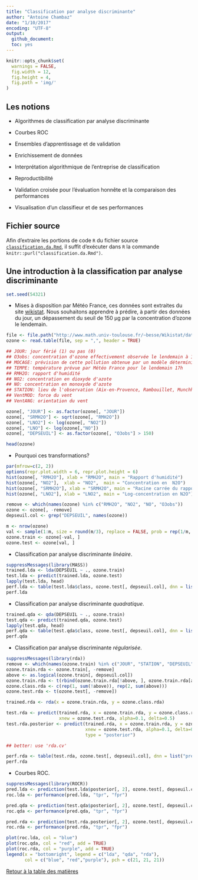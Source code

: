 ```yaml
---
title: "Classification par analyse discriminante"
author: "Antoine Chambaz"
date: "1/10/2017"
encoding: "UTF-8"
output:
  github_document:
  toc: yes
---
```


```r
knitr::opts_chunk$set(
  warnings = FALSE,
  fig.width = 12, 
  fig.height = 4, 
  fig.path = 'img/'
)
```


## Les notions

* Algorithmes de classification par analyse discriminante

* Courbes ROC

* Ensembles d'apprentissage et de validation

* Enrichissement de données

* Interprétation algorithmique de l'entreprise de classification

* Reproductibilité

* Validation  croisée  pour  l'évaluation   honnête  et  la  comparaison  des
  performances

* Visualisation d'un classifieur et de ses performances

## Fichier source

Afin   d'extraire   les    portions   de   code   `R`    du   fichier   source
[`classification.da.Rmd`](https://github.com/achambaz/laviemodedemploi/blob/master/classification.da/classification.da.Rmd),
il       suffit       d'exécuter        dans       `R`       la       commande
`knitr::purl("classification.da.Rmd")`.


## Une introduction à la classification par analyse discriminante

```r
set.seed(54321)
```

* Mises  à disposition par  Météo France, ces  données sont extraites  du site
[wikistat](https://github.com/wikistat). Nous souhaitons  apprendre à prédire,
à partir  des données du  jour, un  dépassement du seuil  de 150 &mu;g  par la
concentration d'ozone le lendemain.


```r
file <- file.path("http://www.math.univ-toulouse.fr/~besse/Wikistat/data", "depSeuil.dat")
ozone <- read.table(file, sep = ",", header = TRUE)

## JOUR: jour férié (1) ou pas (0)
## O3obs: concentration d'ozone effectivement observée le lendemain à 17h locales (correspond souvent au maximum de pollution observée)
## MOCAGE: prévision de cette pollution obtenue par un modèle déterministe de mécanique des fluides
## TEMPE: température prévue par Météo France pour le lendemain 17h
## RMH2O: rapport d'humidité
## NO2: concentration en dioxyde d'azote
## NO: concentration en monoxyde d'azote
## STATION: lieu de l'observation (Aix-en-Provence, Rambouillet, Munchhausen, Cadarache et Plan de Cuques)
## VentMOD: force du vent
## VentANG: orientation du vent

ozone[, "JOUR"] <- as.factor(ozone[, "JOUR"])
ozone[, "SRMH2O"] <- sqrt(ozone[, "RMH2O"])
ozone[, "LNO2"] <- log(ozone[, "NO2"])
ozone[, "LNO"] <- log(ozone[,"NO"])
ozone[, "DEPSEUIL"] <- as.factor(ozone[, "O3obs"] > 150)

head(ozone)
```

* Pourquoi ces transformations?

```r
par(mfrow=c(2, 2))
options(repr.plot.width = 6, repr.plot.height = 6)
hist(ozone[, "RMH2O"], xlab = "RMH2O", main = "Rapport d'humidité")
hist(ozone[, "NO2"],  xlab = "NO2",  main = "Concentration en  N2O")
hist(ozone[, "SRMH2O"], xlab = "SRMH2O", main = "Racine carrée du rapport d'humidité")
hist(ozone[, "LNO2"], xlab = "LNO2", main = "Log-concentration en N2O")

remove <- which(names(ozone) %in% c("RMH2O", "NO2", "NO", "O3obs"))
ozone <- ozone[, -remove]
depseuil.col <- grep("DEPSEUIL", names(ozone))

m <- nrow(ozone)
val <- sample(1:m, size = round(m/3), replace = FALSE, prob = rep(1/m, m)) 
ozone.train <- ozone[-val, ]
ozone.test <- ozone[val, ]
```

* Classification par analyse discriminante _linéaire_.

```r
suppressMessages(library(MASS))
trained.lda <- lda(DEPSEUIL ~ ., ozone.train)
test.lda <- predict(trained.lda, ozone.test)
lapply(test.lda, head)
perf.lda <- table(test.lda$class, ozone.test[, depseuil.col], dnn = list("pred", "truth"))
perf.lda
```

* Classification par analyse discriminante _quadratique_.

```r
trained.qda <- qda(DEPSEUIL ~ ., ozone.train)
test.qda <- predict(trained.qda, ozone.test)
lapply(test.qda, head)
perf.qda <- table(test.qda$class, ozone.test[, depseuil.col], dnn = list("pred", "truth"))
perf.qda
```

* Classification par analyse discriminante _régularisée_.

```r
suppressMessages(library(rda))
remove <- which(names(ozone.train) %in% c("JOUR", "STATION", "DEPSEUIL"))
ozone.train.rda <- ozone.train[, -remove]
above <- as.logical(ozone.train[, depseuil.col])
ozone.train.rda <- t(rbind(ozone.train.rda[!above, ], ozone.train.rda[above, ]))
ozone.class.rda <- c(rep(1, sum(!above)), rep(2, sum(above)))
ozone.test.rda <- t(ozone.test[, -remove])

trained.rda <- rda(x = ozone.train.rda, y = ozone.class.rda)

test.rda <- predict(trained.rda, x = ozone.train.rda, y = ozone.class.rda, 
                    xnew = ozone.test.rda, alpha=0.1, delta=0.5)
test.rda.posterior <- predict(trained.rda, x = ozone.train.rda, y = ozone.class.rda, 
                              xnew = ozone.test.rda, alpha=0.1, delta=0.5,
                              type = "posterior")

## better: use 'rda.cv'

perf.rda <- table(test.rda, ozone.test[, depseuil.col], dnn = list("pred", "truth"))
perf.rda
```


* Courbes ROC.

```r
suppressMessages(library(ROCR))
pred.lda <- prediction(test.lda$posterior[, 2], ozone.test[, depseuil.col])
roc.lda <- performance(pred.lda, "tpr", "fpr")

pred.qda <- prediction(test.qda$posterior[, 2], ozone.test[, depseuil.col])
roc.qda <- performance(pred.qda, "tpr", "fpr")

pred.rda <- prediction(test.rda.posterior[, 2], ozone.test[, depseuil.col])
roc.rda <- performance(pred.rda, "tpr", "fpr")

plot(roc.lda, col = "blue") 
plot(roc.qda, col = "red", add = TRUE)
plot(roc.rda, col = "purple", add = TRUE)
legend(x = "bottomright", legend = c("lda", "qda", "rda"),
       col = c("blue", "red","purple"), pch = c(21, 21, 21))
```


[Retour à la table des matières](https://github.com/achambaz/laviemodedemploi#liens)
